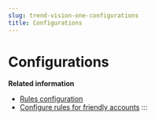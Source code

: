```yaml
---
slug: trend-vision-one-configurations
title: Configurations
---
```

# Configurations

**Related information**

- [Rules configuration](rules-configuration.mdx)
- [Configure rules for friendly accounts](config-rules-friendly-accounts.mdx)
:::
